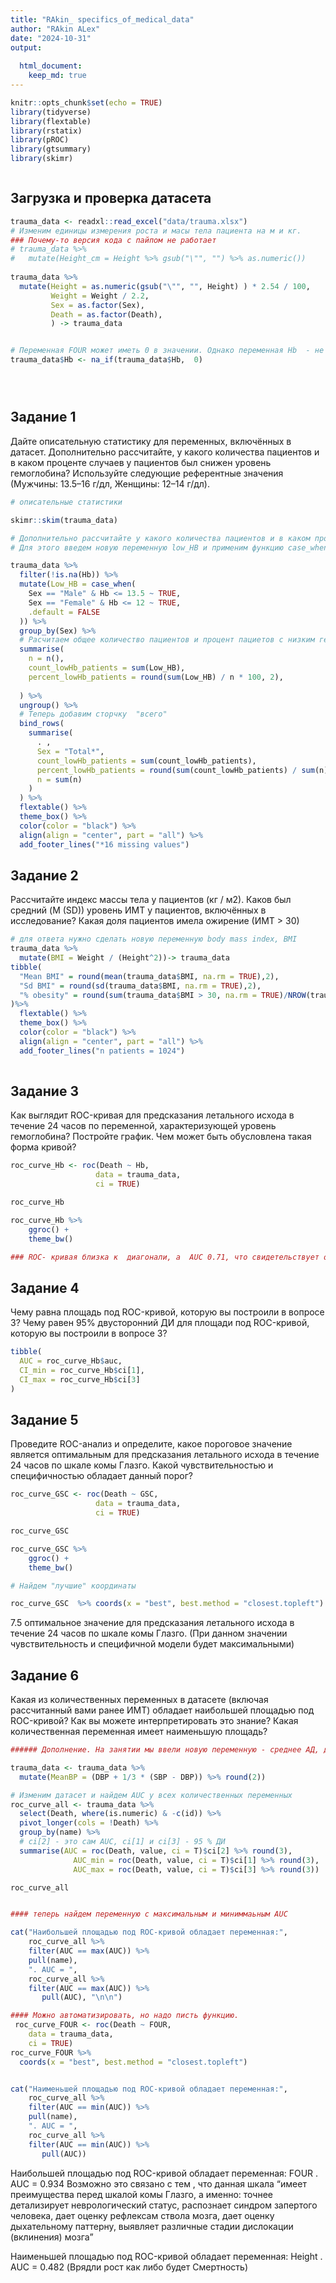 ```yaml
---
title: "RAkin_ specifics_of_medical_data"
author: "RAkin ALex"
date: "2024-10-31"
output:
  
  html_document:
    keep_md: true
---
```


```r
knitr::opts_chunk$set(echo = TRUE)
library(tidyverse)
library(flextable)
library(rstatix)
library(pROC)
library(gtsummary)
library(skimr)



```

## Загрузка и проверка датасета

```r
trauma_data <- readxl::read_excel("data/trauma.xlsx")
# Изменим единицы измерения роста и масы тела пациента на м и кг.
### Почему-то версия кода с пайпом не работает
# trauma_data %>%
#   mutate(Height_cm = Height %>% gsub("\"", "") %>% as.numeric())
  
trauma_data %>% 
  mutate(Height = as.numeric(gsub("\"", "", Height) ) * 2.54 / 100,
         Weight = Weight / 2.2,
         Sex = as.factor(Sex),
         Death = as.factor(Death),
         ) -> trauma_data


# Переменная FOUR может иметь 0 в значении. Однако переменная Hb  - не может иметь 0(получается что у пациента совсем не было гемоглобина). Подставим в наблюдения где Hb == 0 значение NA
trauma_data$Hb <- na_if(trauma_data$Hb,  0)





```

## Задание 1

Дайте описательную статистику для переменных, включённых в датасет. Дополнительно рассчитайте, у какого количества пациентов и в каком проценте случаев у пациентов был снижен уровень гемоглобина? Используйте следующие референтные значения (Мужчины: 13.5--16 г/дл, Женщины: 12--14 г/дл).

```r
# описательные статистики

skimr::skim(trauma_data)
```

```r
# Дополнительно рассчитайте у какого количества пациентов и в каком проценте случаев у пациентов был снижен уровень гемоглобина?
# Для этого введем новую переменную low_HB и применим функцию case_when, так как будем задачать несколько условий одновременно.

trauma_data %>%
  filter(!is.na(Hb)) %>%
  mutate(Low_HB = case_when(
    Sex == "Male" & Hb <= 13.5 ~ TRUE,
    Sex == "Female" & Hb <= 12 ~ TRUE,
    .default = FALSE
  )) %>%
  group_by(Sex) %>%
  # Расчитаем общее количество пациентов и процент пациетов с низким гемоглобином
  summarise(
    n = n(),
    count_lowHb_patients = sum(Low_HB),
    percent_lowHb_patients = round(sum(Low_HB) / n * 100, 2),
    
  ) %>%
  ungroup() %>%
  # Теперь добавим сторчку  "всего"
  bind_rows(
    summarise(
      . ,
      Sex = "Total*",
      count_lowHb_patients = sum(count_lowHb_patients),
      percent_lowHb_patients = round(sum(count_lowHb_patients) / sum(n) * 100, 2),
      n = sum(n)
    )
  ) %>%
  flextable() %>%
  theme_box() %>%
  color(color = "black") %>%
  align(align = "center", part = "all") %>% 
  add_footer_lines("*16 missing values")


```

## Задание 2

Рассчитайте индекс массы тела у пациентов (кг / м2). Каков был средний (M (SD)) уровень ИМТ у пациентов, включённых в исследование? Какая доля пациентов имела ожирение (ИМТ \> 30)

```r
# для ответа нужно сделать новую переменную body mass index, BMI
trauma_data %>% 
  mutate(BMI = Weight / (Height^2))-> trauma_data 
tibble(
  "Mean BMI" = round(mean(trauma_data$BMI, na.rm = TRUE),2),
  "Sd BMI" = round(sd(trauma_data$BMI, na.rm = TRUE),2),
  "% obesity" = round(sum(trauma_data$BMI > 30, na.rm = TRUE)/NROW(trauma_data$BMI)*100, 2)
)%>%
  flextable() %>%
  theme_box() %>%
  color(color = "black") %>%
  align(align = "center", part = "all") %>% 
  add_footer_lines("n patients = 1024")
  
```

## Задание 3

Как выглядит ROC-кривая для предсказания летального исхода в течение 24 часов по переменной, характеризующей уровень гемоглобина? Постройте график. Чем может быть обусловлена такая форма кривой?

```r
roc_curve_Hb <- roc(Death ~ Hb, 
                   data = trauma_data,
                   ci = TRUE)

roc_curve_Hb

roc_curve_Hb %>% 
    ggroc() + 
    theme_bw()

### ROC- кривая близка к  диагонали, а  AUC 0.71, что свидетельствует о низком предсказании данной модели. 
```

## Задание 4

Чему равна площадь под ROC-кривой, которую вы построили в вопросе 3? Чему равен 95% двусторонний ДИ для площади под ROC-кривой, которую вы построили в вопросе 3?

```r
tibble(
  AUC = roc_curve_Hb$auc, 
  CI_min = roc_curve_Hb$ci[1], 
  CI_max = roc_curve_Hb$ci[3]
)

```

## Задание 5

Проведите ROC-анализ и определите, какое пороговое значение является оптимальным для предсказания летального исхода в течение 24 часов по шкале комы Глазго. Какой чувствительностью и специфичностью обладает данный порог?

```r

roc_curve_GSC <- roc(Death ~ GSC, 
                   data = trauma_data,
                   ci = TRUE)

roc_curve_GSC 

roc_curve_GSC %>% 
    ggroc() + 
    theme_bw()

# Найдем "лучшие" координаты 

roc_curve_GSC  %>% coords(x = "best", best.method = "closest.topleft")
```

7.5 оптимальное значение для предсказания летального исхода в течение 24 часов по шкале комы Глазго. (При данном значении чувствительность и специфичной модели будет максимальными)

## Задание 6

Какая из количественных переменных в датасете (включая рассчитанный вами ранее ИМТ) обладает наибольшей площадью под ROC-кривой? Как вы можете интерпретировать это знание? Какая количественная переменная имеет наименьшую площадь?

```r
###### Дополнение. На занятии мы ввели новую переменную - среднее АД, давайте введем ее и решение

trauma_data <- trauma_data %>% 
  mutate(MeanBP = (DBP + 1/3 * (SBP - DBP)) %>% round(2))

# Изменим датасет и найдем AUC у всех количественных переменных
roc_curve_all <- trauma_data %>% 
  select(Death, where(is.numeric) & -c(id)) %>% 
  pivot_longer(cols = !Death) %>% 
  group_by(name) %>% 
  # ci[2] - это сам AUC, ci[1] и ci[3] - 95 % ДИ
  summarise(AUC = roc(Death, value, ci = T)$ci[2] %>% round(3),
              AUC_min = roc(Death, value, ci = T)$ci[1] %>% round(3),
              AUC_max = roc(Death, value, ci = T)$ci[3] %>% round(3))

roc_curve_all


#### теперь найдем переменную с максимальным и миниммаьным AUC

cat("Наибольшей площадью под ROC-кривой обладает переменная:",  
    roc_curve_all %>%
    filter(AUC == max(AUC)) %>%
    pull(name), 
    ". AUC = ",  
    roc_curve_all %>%
    filter(AUC == max(AUC)) %>% 
       pull(AUC), "\n\n")

#### Можно автоматизировать, но надо писть функцию.
 roc_curve_FOUR <- roc(Death ~ FOUR,
    data = trauma_data,
    ci = TRUE) 
roc_curve_FOUR %>%
  coords(x = "best", best.method = "closest.topleft")


cat("Наименьшей площадью под ROC-кривой обладает переменная:",  
    roc_curve_all %>%
    filter(AUC == min(AUC)) %>%
    pull(name), 
    ". AUC = ",  
    roc_curve_all %>%
    filter(AUC == min(AUC)) %>% 
       pull(AUC))
```

Наибольшей площадью под ROC-кривой обладает переменная: FOUR . AUC =  0.934  Возможно это связано с тем , что данная шкала "имеет преимущества перед шкалой комы Глазго, а именно: точнее детализирует неврологический статус, распознает синдром запертого человека, дает оценку рефлексам ствола мозга, дает оценку дыхательному паттерну, выявляет различные стадии дислокации (вклинения) мозга"

Наименьшей площадью под ROC-кривой обладает переменная: Height . AUC =  0.482 (Врядли рост как либо будет Смертность) 